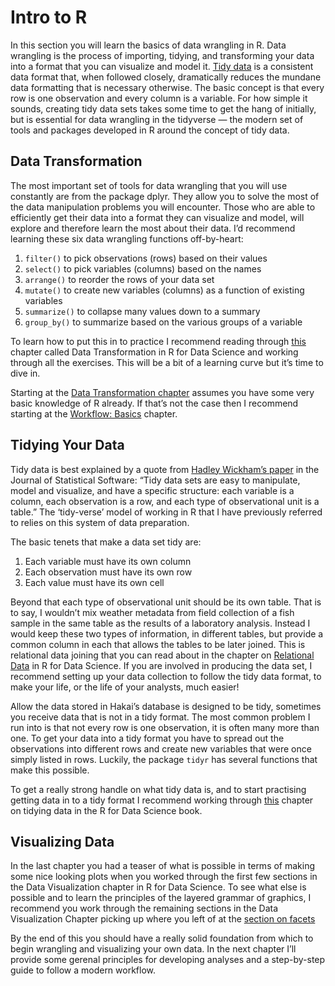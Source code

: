 # Intro to R

In this section you will learn the basics of data wrangling in R. Data wrangling is
the process of importing, tidying, and transforming your data into a format that you 
can visualize and model it. [Tidy data]("http://vita.had.co.nz/papers/tidy-data.pdf") 
is a consistent data format that, when followed closely, dramatically reduces the 
mundane data formatting that is necessary otherwise. The basic concept is that every row is one observation and
every column is a variable. For how simple it sounds, creating tidy data sets
takes some time to get the hang of initially, but is essential for data wrangling in the
tidyverse — the modern set of tools and packages developed in R around the concept of tidy data.

## Data Transformation

The most important set of tools for data wrangling that you will use constantly are
from the package dplyr. They allow you to solve the most of the data manipulation problems you 
will encounter. Those who are able to efficiently get their data into a format
they can visualize and model, will explore and therefore learn the most about their data.
I'd recommend learning these six data wrangling functions off-by-heart:

1) `filter()` to pick observations (rows) based on their values
2) `select()` to pick variables (columns) based on the names
3) `arrange()` to reorder the rows of your data set
4) `mutate()` to create new variables (columns) as a function of existing variables
5) `summarize()` to collapse many values down to a summary
6) `group_by()` to summarize based on the various groups of a variable

To learn how to put this in to practice I recommend reading through [this]("http://r4ds.had.co.nz/transform.html") chapter called 
Data Transformation in R for Data Science and working through all the exercises. This will be a bit of a learning curve but it's time to dive in.

Starting at the [Data Transformation chapter]("http://r4ds.had.co.nz/transform.html") assumes you have some very basic knowledge of R already. 
If that's not the case then I recommend starting at the [Workflow: Basics]("http://r4ds.had.co.nz/workflow-basics.html") chapter.

## Tidying Your Data

Tidy data is best explained by a quote from [Hadley Wickham's paper](http://www.jstatsoft.org/v59/i10/paper) in the Journal of Statistical Software: "Tidy data sets are easy to manipulate, model and visualize, and have a specific structure: each variable is a column, each observation is a row, and each type of observational unit is a table." The 'tidy-verse' model of working in R that I have previously referred to relies on this system of data preparation.

The basic tenets that make a data set tidy are:

1. Each variable must have its own column
2. Each observation must have its own row
3. Each value must have its own cell

Beyond that each type of observational unit should be its own table. That is to say, I wouldn't mix weather metadata from field collection of a fish sample in the same table as the results of a laboratory analysis. Instead I would keep these two types of information, in different tables, but provide a common column in each that allows the tables to be later joined. This is relational data joining that you can read about in the chapter on [Relational Data]("http://r4ds.had.co.nz/relational-data.html") in R for Data Science. If you are involved in producing the data set, I recommend setting up your data collection to follow the tidy data format, to make your life, or the life of your analysts, much easier!

Allow the data stored in Hakai's database is designed to be tidy, sometimes you receive data that is not in a tidy format. The most common problem I run into is that not every row is one observation, it is often many more than one.
To get your data into a tidy format you have to spread out the observations into different rows and create new variables that were once simply listed in rows. Luckily, the package `tidyr` has several functions that make this possible. 

To get a really strong handle on what tidy data is, and to start practising getting data in to a tidy format I recommend working through [this]("http://r4ds.had.co.nz/tidy-data.html") chapter on tidying data in the R for Data Science book. 

## Visualizing Data

In the last chapter you had a teaser of what is possible in terms of making some nice 
looking plots when you worked through the first few sections in the Data Visualization chapter in R for Data Science.
To see what else is possible and to learn the principles of the layered grammar of graphics, I recommend you work through the remaining sections in the Data Visualization Chapter picking up where you left of at the [section on facets]("http://r4ds.had.co.nz/data-visualisation.html#facets")

By the end of this you should have a really solid foundation from which to begin wrangling and visualizing your own data. In the next chapter I'll provide some gerenal principles for developing analyses and a step-by-step guide to follow a modern workflow.

 

